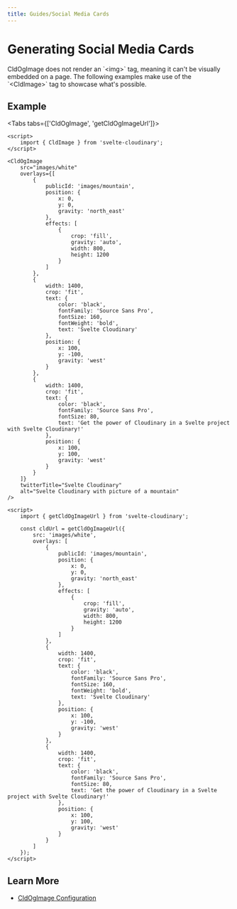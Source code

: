 ```yaml
---
title: Guides/Social Media Cards
---
```


<script>


</script>

# Generating Social Media Cards

<Callout emoji={false}>
  CldOgImage does not render an `&lt;img&gt;` tag, meaning it can't be visually embedded on a page. The following examples make use of the `&lt;CldImage&gt;` tag to showcase what's possible.
</Callout>

## Example

<div style="max-width: 500px; margin: 0 auto">
  <CldImage
    width="2400"
    height="1200"
    crop="fill"
    gravity="auto"
    src={`images/white`}
    sizes="100w"
    overlays={[
      {
        publicId: 'images/mountain',
        position: {
          x: 0,
          y: 0,
          gravity: 'north_east',
        },
        effects: [
          {
            crop: 'fill',
            gravity: 'auto',
            width: 800,
            height: 1200
          }
        ]
      },
      {
        width: 1400,
        crop: 'fit',
        text: {
          color: 'black',
          fontFamily: 'Source Sans Pro',
          fontSize: 160,
          fontWeight: 'bold',
          text: 'Svelte Cloudinary'
        },
        position: {
          x: 100,
          y: -100,
          gravity: 'west',
        },
      },
      {
        width: 1400,
        crop: 'fit',
        text: {
          color: 'black',
          fontFamily: 'Source Sans Pro',
          fontSize: 80,
          text: 'Get the power of Cloudinary in a Svelte project with Svelte Cloudinary!'
        },
        position: {
          x: 100,
          y: 100,
          gravity: 'west',
        },
      },
    ]}
    alt="Svelte Cloudinary with picture of a mountain"
  />
</div>

<Tabs tabs={['CldOgImage', 'getCldOgImageUrl']}>
<Tab type="code" open title="CldOgImage">

```svelte
<script>
	import { CldImage } from 'svelte-cloudinary';
</script>

<CldOgImage
	src="images/white"
	overlays={[
		{
			publicId: 'images/mountain',
			position: {
				x: 0,
				y: 0,
				gravity: 'north_east'
			},
			effects: [
				{
					crop: 'fill',
					gravity: 'auto',
					width: 800,
					height: 1200
				}
			]
		},
		{
			width: 1400,
			crop: 'fit',
			text: {
				color: 'black',
				fontFamily: 'Source Sans Pro',
				fontSize: 160,
				fontWeight: 'bold',
				text: 'Svelte Cloudinary'
			},
			position: {
				x: 100,
				y: -100,
				gravity: 'west'
			}
		},
		{
			width: 1400,
			crop: 'fit',
			text: {
				color: 'black',
				fontFamily: 'Source Sans Pro',
				fontSize: 80,
				text: 'Get the power of Cloudinary in a Svelte project with Svelte Cloudinary!'
			},
			position: {
				x: 100,
				y: 100,
				gravity: 'west'
			}
		}
	]}
	twitterTitle="Svelte Cloudinary"
	alt="Svelte Cloudinary with picture of a mountain"
/>
```

  </Tab>
  <Tab type="code" title="getCldOgImageUrl">

```svelte
<script>
	import { getCldOgImageUrl } from 'svelte-cloudinary';

	const cldUrl = getCldOgImageUrl({
		src: 'images/white',
		overlays: [
			{
				publicId: 'images/mountain',
				position: {
					x: 0,
					y: 0,
					gravity: 'north_east'
				},
				effects: [
					{
						crop: 'fill',
						gravity: 'auto',
						width: 800,
						height: 1200
					}
				]
			},
			{
				width: 1400,
				crop: 'fit',
				text: {
					color: 'black',
					fontFamily: 'Source Sans Pro',
					fontSize: 160,
					fontWeight: 'bold',
					text: 'Svelte Cloudinary'
				},
				position: {
					x: 100,
					y: -100,
					gravity: 'west'
				}
			},
			{
				width: 1400,
				crop: 'fit',
				text: {
					color: 'black',
					fontFamily: 'Source Sans Pro',
					fontSize: 80,
					text: 'Get the power of Cloudinary in a Svelte project with Svelte Cloudinary!'
				},
				position: {
					x: 100,
					y: 100,
					gravity: 'west'
				}
			}
		]
	});
</script>
```

  </Tab>
</Tabs>

## Learn More

- [CldOgImage Configuration](/cldogimage/configuration)